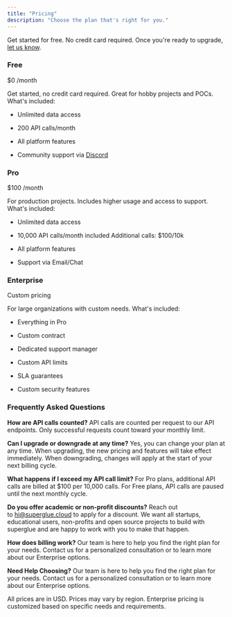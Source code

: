 ```yaml
---
title: "Pricing"
description: "Choose the plan that's right for you."
---
```


Get started for free. No credit card required. Once you're ready to upgrade, [let us know](https://cal.com/teamindex/upgrade).

### **Free**

$0 /month

Get started, no credit card required. Great for hobby projects and POCs.
What's included:

* Unlimited data access

* 200 API calls/month

* All platform features

* Community support via [Discord](https://discord.gg/W9b4xtEphN)

### **Pro**

$100 /month

For production projects. Includes higher usage and access to support.
What's included:

* Unlimited data access

* 10,000 API calls/month included Additional calls: $100/10k

* All platform features

* Support via Email/Chat

### **Enterprise**

Custom pricing

For large organizations with custom needs.
What's included:

* Everything in Pro

* Custom contract

* Dedicated support manager

* Custom API limits

* SLA guarantees

* Custom security features

### **Frequently Asked Questions**

**How are API calls counted?**
API calls are counted per request to our API endpoints. Only successful requests count toward your monthly limit.&#x20;

**Can I upgrade or downgrade at any time?**
Yes, you can change your plan at any time. When upgrading, the new pricing and features will take effect immediately. When downgrading, changes will apply at the start of your next billing cycle.

**What happens if I exceed my API call limit?**
For Pro plans, additional API calls are billed at $100 per 10,000 calls. For Free plans, API calls are paused until the next monthly cycle.

**Do you offer academic or non-profit discounts?**
​Reach out to [hi@superglue.cloud](mailto:hi@superglue.cloud) to apply for a discount. We want all startups, educational users, non-profits and open source projects to build with superglue and are happy to work with you to make that happen.

**How does billing work?**
Our team is here to help you find the right plan for your needs. Contact us for a personalized consultation or to learn more about our Enterprise options.

**Need Help Choosing?**
Our team is here to help you find the right plan for your needs. Contact us for a personalized consultation or to learn more about our Enterprise options.

All prices are in USD. Prices may vary by region. Enterprise pricing is customized based on specific needs and requirements.